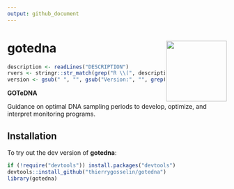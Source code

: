 ```yaml
---
output: github_document
---
```



# gotedna <a href='https://thierrygosselin.github.io/gotedna/'><img src='man/figures/logo.png' align="right" height="139" /></a>


```r
description <- readLines("DESCRIPTION")
rvers <- stringr::str_match(grep("R \\(", description, value = TRUE), "[0-9]{1,4}\\.[0-9]{1,4}\\.[0-9]{1,4}")[1,1]
version <- gsub(" ", "", gsub("Version:", "", grep("Version:", description, value = TRUE)))
```

**GOTeDNA**

Guidance on optimal DNA sampling periods to develop, optimize, and interpret monitoring programs.



## Installation
To try out the dev version of **gotedna**:

```r
if (!require("devtools")) install.packages("devtools")
devtools::install_github("thierrygosselin/gotedna")
library(gotedna)
```
